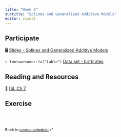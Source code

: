```yaml
---
title: "Week 5"
subtitle: "Splines and Generalized Additive Models"
editor: visual
---
```


::: callout-important
:::

## Participate

🖥️ [Slides - Splines and Generalized Additive Models](/slides/07-splines.html)

`r fontawesome::fa("table")` [Data set - birthrates](/slides/data/birthrates.Rda)

## Reading and Resources

📖 [ISL Ch 7](https://www.statlearning.com/)

## Exercise

<!-- 📋 [Lab-10 Data Importing](/exercise/lab10-import.html) -->

<!-- 📋 [Lab-11 ggplot2](/exercise/lab11-ggplot2.html) -->

<!-- 📋 [Lab-12 Faceting](/exercise/lab12-facet.html) -->

<!-- `r fontawesome::fa("table")` [penguins.csv](/slides/data/penguins.csv) -->

<br><br>

::: {style="font-size: 0.875em;"}
Back to [course schedule](/ "Course schedule") ⏎
:::
